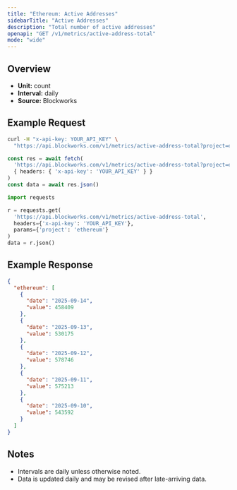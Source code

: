 ```yaml
---
title: "Ethereum: Active Addresses"
sidebarTitle: "Active Addresses"
description: "Total number of active addresses"
openapi: "GET /v1/metrics/active-address-total"
mode: "wide"
---
```


## Overview

- **Unit:** count
- **Interval:** daily
- **Source:** Blockworks

## Example Request

<CodeGroup>

```bash cURL
curl -H "x-api-key: YOUR_API_KEY" \
  "https://api.blockworks.com/v1/metrics/active-address-total?project=ethereum"
```

```typescript TypeScript
const res = await fetch(
  'https://api.blockworks.com/v1/metrics/active-address-total?project=ethereum',
  { headers: { 'x-api-key': 'YOUR_API_KEY' } }
)
const data = await res.json()
```

```python Python
import requests

r = requests.get(
  'https://api.blockworks.com/v1/metrics/active-address-total',
  headers={'x-api-key': 'YOUR_API_KEY'},
  params={'project': 'ethereum'}
)
data = r.json()
```

</CodeGroup>

## Example Response

```json
{
  "ethereum": [
    {
      "date": "2025-09-14",
      "value": 458409
    },
    {
      "date": "2025-09-13",
      "value": 530175
    },
    {
      "date": "2025-09-12",
      "value": 578746
    },
    {
      "date": "2025-09-11",
      "value": 575213
    },
    {
      "date": "2025-09-10",
      "value": 543592
    }
  ]
}
```

## Notes
- Intervals are daily unless otherwise noted.
- Data is updated daily and may be revised after late-arriving data.